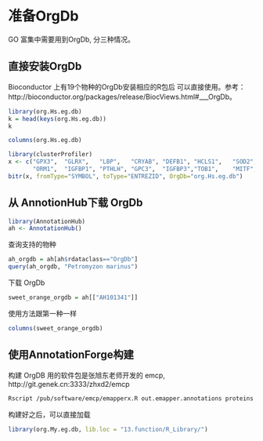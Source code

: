 # 准备OrgDb

GO 富集中需要用到OrgDb, 分三种情况。

## 直接安装OrgDb

Bioconductor 上有19个物种的OrgDb安装相应的R包后 可以直接使用。参考：http://bioconductor.org/packages/release/BiocViews.html#___OrgDb。

```r
library(org.Hs.eg.db)
k = head(keys(org.Hs.eg.db))
k
```

```r
columns(org.Hs.eg.db)
```

```r
library(clusterProfiler)
x <- c("GPX3",  "GLRX",   "LBP",   "CRYAB", "DEFB1", "HCLS1",   "SOD2",   "HSPA2",
       "ORM1",  "IGFBP1", "PTHLH", "GPC3",  "IGFBP3","TOB1",    "MITF",   "NDRG1")
bitr(x, fromType="SYMBOL", toType="ENTREZID", OrgDb="org.Hs.eg.db")
```

## 从 AnnotionHub下载 OrgDb

```r
library(AnnotationHub)
ah <- AnnotationHub()
```

查询支持的物种

```r
ah_orgdb = ah[ah$rdataclass=="OrgDb"]
query(ah_orgdb, "Petromyzon marinus")
```

下载 OrgDb

```r
sweet_orange_orgdb = ah[["AH101341"]]
```
使用方法跟第一种一样

```r
columns(sweet_orange_orgdb)
```

## 使用AnnotationForge构建

构建 OrgDB 用的软件包是张旭东老师开发的 emcp, http://git.genek.cn:3333/zhxd2/emcp

```bash
Rscript /pub/software/emcp/emapperx.R out.emapper.annotations proteins.fa
```

构建好之后，可以直接加载

```r
library(org.My.eg.db, lib.loc = "13.function/R_Library/")
```

